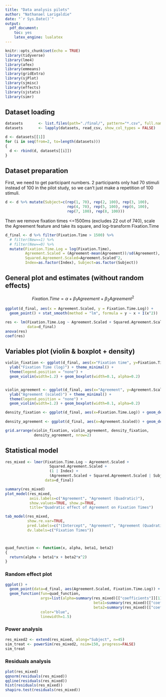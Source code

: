 ```yaml
---
title: "Data analysis pilots"
author: "Nathanael Larigaldie"
date: "`r Sys.Date()`"
output: 
  pdf_document: 
    toc: yes
    latex_engine: lualatex
---
```


```r
knitr::opts_chunk$set(echo = TRUE)
library(tidyverse)
library(lme4)
library(afex)
library(emmeans)
library(gridExtra)
library(sjPlot)
library(sjmisc) 
library(effects)
library(sjstats)
library(simr)
```

## Dataset loading

```r
datasets       <- list.files(path="./final/", pattern="*.csv", full.names = TRUE)
datasets       <- lapply(datasets, read_csv, show_col_types = FALSE)

d <- datasets[[1]]
for (i in seq(from=2, to=length(datasets)))
{
  d <- rbind(d, datasets[[i]])
}
```

## Dataset preparation

First, we need to get participant numbers. 2 participants only had 70 stimuli instead of 100 in the pilot study, so we can't just make a repetition of 100 stimuli.

```r
d <- d %>% mutate(Subject=c(rep(1, 70), rep(2, 100), rep(3, 100),
                            rep(4, 70), rep(5, 100), rep(6, 100),
                            rep(7, 100), rep(8, 100)))
```

Then we remove fixation times <=1500ms (excludes 22 out of 740), scale the Agreement feature and take its square, and log-transform Fixation.Time

```r
d_final <- d %>% filter(Fixation.Time > 1500) %>%
  # filter(New==1) %>%
  # filter(New==0) %>%
  mutate(Fixation.Time.Log = log(Fixation.Time),
         Agreement.Scaled = (Agreement-mean(Agreement))/sd(Agreement),
         Squared.Agreement.Scaled=Agreement.Scaled^2,
         Index=as.factor(Index), Subject=as.factor(Subject))
```

## General plot and estimates (without random effects)

$$Fixation.Time = \alpha + \beta _1Agreement + \beta _2Agreement^2$$

```r
ggplot(d_final, aes(x = Agreement.Scaled, y = Fixation.Time.Log)) +
  geom_point() + stat_smooth(method = "lm", formula = y ~ x + I(x^2))

res <- lm(Fixation.Time.Log ~ Agreement.Scaled + Squared.Agreement.Scaled,
          data=d_final)
anova(res)
coef(res)
```


## Variables plot (violin & boxplot + density)

```r

violin_fixation <- ggplot(d_final, aes(x="Fixation time", y=Fixation.Time.Log)) +
  ylab("Fixation Time (log)") + theme_minimal() +
  theme(legend.position = "none") +
  geom_violin(width=1.2) + geom_boxplot(width=0.1, alpha=0.2)


violin_agreement <- ggplot(d_final, aes(x="Agreement", y=Agreement.Scaled)) +
  ylab("Agreement (scaled)") + theme_minimal() +
  theme(legend.position = "none") +
  geom_violin(width=1.2) + geom_boxplot(width=0.1, alpha=0.2)

density_fixation <- ggplot(d_final, aes(x=Fixation.Time.Log)) + geom_density()
  
density_agreement <- ggplot(d_final, aes(x=Agreement.Scaled)) + geom_density()

grid.arrange(violin_fixation, violin_agreement, density_fixation,
             density_agreement, nrow=2)

```

## Statistical model

```r
res_mixed <- lmer(Fixation.Time.Log ~ Agreement.Scaled +
                    Squared.Agreement.Scaled +
                    (1 | Index) +
                    (Agreement.Scaled + Squared.Agreement.Scaled | Subject),
                  data=d_final)

summary(res_mixed)
plot_model(res_mixed,
           axis.labels=c("Agreement", "Agreement (Quadratic)"),
           show.values=TRUE, show.p=TRUE,
           title="Quadratic effect of Agreement on Fixation Times")

tab_model(res_mixed,
          show.re.var=TRUE,
          pred.labels=c("(Intercept", "Agreement", "Agreement (Quadratic)"),
          dv.labels=c("Fixation Times"))



quad_function <- function(x, alpha, beta1, beta2)
{
  return(alpha + beta1*x + beta2*x^2)
}
```

### Random effect plot

```r
ggplot() +
  geom_point(data=d_final, aes(Agreement.Scaled, Fixation.Time.Log)) +
  geom_function(fun=quad_function,
                args=list(alpha=summary(res_mixed)[["coefficients"]][1],
                                        beta1=summary(res_mixed)[["coefficients"]][2],
                                        beta2=summary(res_mixed)[["coefficients"]][3]),
                color="blue",
                linewidth=1.5)

```

### Power analysis

```r

res_mixed2 <- extend(res_mixed, along="Subject", n=45)
sim_treat <- powerSim(res_mixed2, nsim=150, progress=FALSE)
sim_treat

```

### Residuals analysis

```r
plot(res_mixed)
qqnorm(residuals(res_mixed))
qqline(residuals(res_mixed))
hist(residuals(res_mixed))
shapiro.test(residuals(res_mixed))
```

